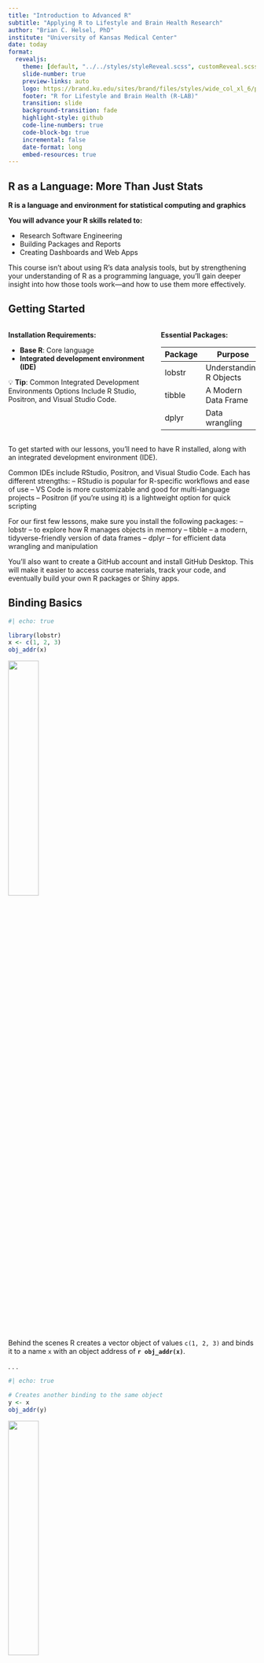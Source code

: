 ```yaml
---
title: "Introduction to Advanced R"
subtitle: "Applying R to Lifestyle and Brain Health Research"
author: "Brian C. Helsel, PhD"
institute: "University of Kansas Medical Center"
date: today
format:
  revealjs:
    theme: [default, "../../styles/styleReveal.scss", customReveal.scss]
    slide-number: true
    preview-links: auto
    logo: https://brand.ku.edu/sites/brand/files/styles/wide_col_xl_6/public/images/2020/KUMarksLogo.png
    footer: "R for Lifestyle and Brain Health (R-LAB)"
    transition: slide
    background-transition: fade
    highlight-style: github
    code-line-numbers: true
    code-block-bg: true
    incremental: false
    date-format: long
    embed-resources: true
---
```


## R as a Language: More Than Just Stats {.title-slide}

::: {.highlight-box}
**R is a language and environment for statistical computing and graphics**

:::

**You will advance your R skills related to:**

- Research Software Engineering
- Building Packages and Reports
- Creating Dashboards and Web Apps

::: notes

This course isn’t about using R’s data analysis tools, but by strengthening your
understanding of R as a programming language, you’ll gain deeper insight into
how those tools work—and how to use them more effectively.

:::


## Getting Started {.pattern-dots}

::: {.columns}
::: {.column width="60%"}
**Installation Requirements:**

- **Base R**: Core language
- **Integrated development environment (IDE)**

::: {.tip-box}
💡 **Tip**: Common Integrated Development Environments Options Include R Studio, Positron, and Visual Studio Code.
:::
:::

::: {.column width="40%"}
**Essential Packages:**

| Package | Purpose |
|---------|---------|
| lobstr | Understanding R Objects |
| tibble | A Modern Data Frame |
| dplyr | Data wrangling |

:::
:::

::: notes

To get started with our lessons, you'll need to have R installed, along with an
integrated development environment (IDE).

Common IDEs include RStudio, Positron, and Visual Studio Code. Each has
different strengths:
– RStudio is popular for R-specific workflows and ease of use
– VS Code is more customizable and good for multi-language projects
– Positron (if you're using it) is a lightweight option for quick scripting

For our first few lessons, make sure you install the following packages:
– lobstr – to explore how R manages objects in memory
– tibble – a modern, tidyverse-friendly version of data frames
– dplyr – for efficient data wrangling and manipulation

You’ll also want to create a GitHub account and install GitHub Desktop. This
will make it easier to access course materials, track your code, and eventually
build your own R packages or Shiny apps.

:::


## Binding Basics

```r
#| echo: true

library(lobstr)
x <- c(1, 2, 3)
obj_addr(x)

```

![](https://adv-r.hadley.nz/diagrams/name-value/binding-1.png){width="35%" .nostretch}


::: {.highlight-box}

Behind the scenes R creates a vector object of values `c(1, 2, 3)` and binds it
to a name `x` with an object address of **`r obj_addr(x)`**.

:::

. . .

```r
#| echo: true

# Creates another binding to the same object
y <- x
obj_addr(y)

```

![](https://adv-r.hadley.nz/diagrams/name-value/binding-2.png){width="35%" .nostretch}

## Copy-on-modify

```r
#| echo: true

y[[3]] <- 4
obj_addr(y)

```

Modifying `y` creates a new object that is a copy of **`r obj_addr(x)`**
and has a new object address of **`r obj_addr(y)`**.

![](https://adv-r.hadley.nz/diagrams/name-value/binding-3.png){width="35%" .nostretch}

We can see when an object gets copied with `base::tracemem()`

```r
#| echo: true
#| eval: false

y <- x
tracemem(x)
y[[3]] <- 4
untracemem(x)

```

```r
# echo: false

paste0("<", obj_addr(x), ">")

```

```r
# echo: false

paste0("tracemem[", obj_addr(x), " -> ", obj_addr(y), "]:")

```

## Function Calls {.pattern-grid}

The same rules for copying apply to function calls.

```r
#| echo: true
#| eval: false

f <- function(a) {
    a
}

tracemem(x)

z <- f(x)

untracemem(x)

```

![](https://adv-r.hadley.nz/diagrams/name-value/binding-f1.png){width="40%" .nostretch}

```r
# echo: false

paste0("<", obj_addr(x), ">")

```

Once `f()` completes, `x` and `z` will point to the same object.

![](https://adv-r.hadley.nz/diagrams/name-value/binding-f2.png){width="35%" .nostretch}

```r
# echo: false

f <- function(a) {
    a
}

z <- f(x)

paste0("tracemem[", obj_addr(x), " -> ", obj_addr(z), "]:")

```

## Lists

Elements of lists can also point to objects, but copy-on-modify differs from
variables in that a **shallow copy** is created.

```r
#| echo: true

l1 <- list(1, 2, 3)

```

A list stores references to the values rather than the values. This is important
to know for understanding what happens when we modify a list.

![](https://adv-r.hadley.nz/diagrams/name-value/list.png){width="40%" .nostretch}

```r
#| echo: true

l2 <- l1

```

![](https://adv-r.hadley.nz/diagrams/name-value/l-modify-1.png){width="40%" .nostretch}

```r
#| echo: true

l2[[3]] <- 4

```

![](https://adv-r.hadley.nz/diagrams/name-value/l-modify-2.png){width="40%" .nostretch}

Using the `ref()` function from the `lobstr` package shows the shared bindings across `l1` and `l2`.

```r
#| echo: true

ref(l1, l2)

```

## Data frames {.pattern-dots}

Data frames are lists of vectors and copy-on-modify works differently for columns and rows.

```r
#| echo: true

d1 <- data.frame(x = c(1, 5, 6), y = c(2, 4, 3))

```

**Columns**

Only the modified column is changed.

```r
#| echo: true

d2 <- d1
d2[, 2] <- d2[, 2] * 2

```

::: {.columns}
::: {.column width="50%"}
![](https://adv-r.hadley.nz/diagrams/name-value/dataframe.png){width="60%" .nostretch}
:::
::: {.column width="50%"}
![](https://adv-r.hadley.nz/diagrams/name-value/d-modify-c.png){width="70%" .nostretch}
:::
:::

**Rows**

Every column is modified and must be copied.

```r
#| echo: true

d3 <- d1
d3[1, ] <- d3[1, ] * 3

```

![](https://adv-r.hadley.nz/diagrams/name-value/d-modify-r.png){width="70%" .nostretch}

